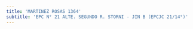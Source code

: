 ```yaml
---
title: 'MARTINEZ ROSAS 1364'
subtitle: 'EPC N° 21 ALTE. SEGUNDO R. STORNI - JIN B (EPCJC 21/14°)'
---
```


#
